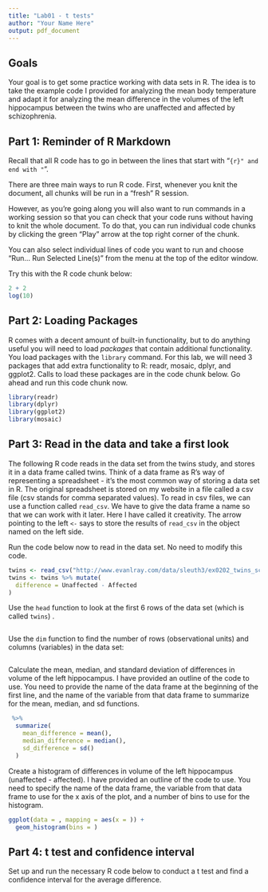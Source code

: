 ---
title: "Lab01 - t tests"
author: "Your Name Here"
output: pdf_document
---

## Goals

Your goal is to get some practice working with data sets in R.  The idea is to take the example code I provided for analyzing the mean body temperature and adapt it for analyzing the mean difference in the volumes of the left hippocampus between the twins who are unaffected and affected by schizophrenia.

## Part 1: Reminder of R Markdown

Recall that all R code has to go in between the lines that start with "```{r}" and end with "```".

There are three main ways to run R code.  First, whenever you knit the document, all chunks will be run in a "fresh" R session.

However, as you're going along you will also want to run commands in a working session so that you can check that your code runs without having to knit the whole document.  To do that, you can run individual code chunks by clicking the green "Play" arrow at the top right corner of the chunk.

You can also select individual lines of code you want to run and choose "Run... Run Selected Line(s)" from the menu at the top of the editor window.

Try this with the R code chunk below:

```{r}
2 + 2
log(10)
```

## Part 2: Loading Packages

R comes with a decent amount of built-in functionality, but to do anything useful you will need to load *packages* that contain additional functionality.  You load packages with the `library` command.  For this lab, we will need 3 packages that add extra functionality to R: readr, mosaic, dplyr, and ggplot2.  Calls to load these packages are in the code chunk below.  Go ahead and run this code chunk now.

```{r}
library(readr)
library(dplyr)
library(ggplot2)
library(mosaic)
```

## Part 3: Read in the data and take a first look

The following R code reads in the data set from the twins study, and stores it in a data frame called twins.  Think of a data frame as R's way of representing a spreadsheet - it's the most common way of storing a data set in R.  The original spreadsheet is stored on my website in a file called a csv file (csv stands for comma separated values).  To read in csv files, we can use a function called `read_csv`.  We have to give the data frame a name so that we can work with it later.  Here I have called it creativity.  The arrow pointing to the left `<-` says to store the results of `read_csv` in the object named on the left side.

Run the code below now to read in the data set.  No need to modify this code.

```{r}
twins <- read_csv("http://www.evanlray.com/data/sleuth3/ex0202_twins_schizophrenia.csv")
twins <- twins %>% mutate(
  difference = Unaffected - Affected
)
```

Use the `head` function to look at the first 6 rows of the data set (which is called `twins`) .

```{r}
```

Use the `dim` function to find the number of rows (observational units) and columns (variables) in the data set:

```{r}
```

Calculate the mean, median, and standard deviation of differences in volume of the left hippocampus.  I have provided an outline of the code to use.  You need to provide the name of the data frame at the beginning of the first line, and the name of the variable from that data frame to summarize for the mean, median, and sd functions.

```{r}
 %>%
  summarize(
    mean_difference = mean(),
    median_difference = median(),
    sd_difference = sd()
  )
```

Create a histogram of differences in volume of the left hippocampus (unaffected - affected).  I have provided an outline of the code to use.  You need to specify the name of the data frame, the variable from that data frame to use for the x axis of the plot, and a number of bins to use for the histogram.

```{r}
ggplot(data = , mapping = aes(x = )) +
  geom_histogram(bins = )
```

## Part 4: t test and confidence interval

Set up and run the necessary R code below to conduct a t test and find a confidence interval for the average difference.

```{r}
```
